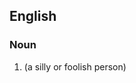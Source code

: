 ==English==

===Noun===
{{en-noun|silly billies}}

# {{alternative spelling of|Silly Billy}} (a silly or foolish person)